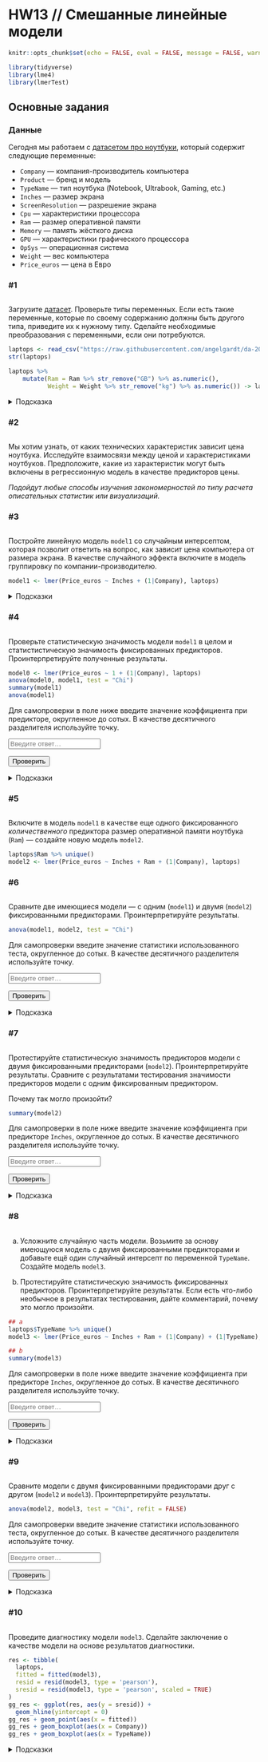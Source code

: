 # HW13 // Смешанные линейные модели {#hw13 .unnumbered}

```{=html}
<!--
REPLACE ALL hw13 TO hw<n> WITH MATCH CASE
-->
```

```r
knitr::opts_chunk$set(echo = FALSE, eval = FALSE, message = FALSE, warning = FALSE)
```

```r
library(tidyverse)
library(lme4)
library(lmerTest)
```

## Основные задания {#hw13_main}

:::{.callout-note}
### Данные

Сегодня мы работаем с [датасетом про ноутбуки](https://raw.githubusercontent.com/angelgardt/wlm2023/master/data/hw13/laptop_price.csv), который содержит следующие переменные:

* `Company` --- компания-производитель компьютера
* `Product` --- бренд и модель
* `TypeName` --- тип ноутбука (Notebook, Ultrabook, Gaming, etc.)
* `Inches` --- размер экрана
* `ScreenResolution` --- разрешение экрана
* `Cpu` --- характеристики процессора
* `Ram` --- размер оперативной памяти
* `Memory` --- память жёсткого диска
* `GPU` --- характеристики графического процессора
* `OpSys` --- операционная система
* `Weight` --- вес компьютера
* `Price_euros` --- цена в Евро

:::

### #1

<img id="hw13-1-level" class="level"/>

::: {#hw13-1-task .task}
Загрузите [датасет](https://raw.githubusercontent.com/angelgardt/wlm2023/master/data/hw13/laptop_price.csv). Проверьте типы переменных. Если есть такие переменные, которые по своему содержанию должны быть другого типа, приведите их к нужному типу. Сделайте необходимые преобразования с переменными, если они потребуются.
:::

```r
laptops <- read_csv("https://raw.githubusercontent.com/angelgardt/da-2023-ranepa/master/data/laptop_price.csv")
str(laptops)

laptops %>% 
    mutate(Ram = Ram %>% str_remove("GB") %>% as.numeric(),
           Weight = Weight %>% str_remove("kg") %>% as.numeric()) -> laptops
```

::: {#hw13-1-autocheck .autocheck hidden="true"}
::: {#hw13-1-ir .input-requirements}
Описание формата инпута.
:::

<input class="autocheck-input" type="text" id="hw13-1" placeholder="Введите ответ…">

<input class="autocheck-button" type="button" value="Проверить" onclick="check('hw13-1')">

::: {#hw13-1-fb .autocheck-feedback}
:::
:::

::: hints-wrapper
<details class="hints" id="hw13-1-hints">

<summary>Подсказка</summary>

Обратите внимание, как записаны переменные `Ram` и `Weight`. Возможно, понадобится функция `str_remove()`.

</details>
:::

### #2

<img id="hw13-2-level" class="level"/>

::: {#hw13-2-task .task}

Мы хотим узнать, от каких технических характеристик зависит цена ноутбука. Исследуйте взаимосвязи между ценой и характеристиками ноутбуков. Предположите, какие из характеристик могут быть включены в регрессионную модель в качестве предикторов цены.

_Подойдут любые способы изучения закономерностей по типу расчета описательных статистик или визуализаций._

:::

::: {#hw13-2-autocheck .autocheck hidden="true"}
::: {#hw13-2-ir .input-requirements}
Описание формата инпута.
:::

<input class="autocheck-input" type="text" id="hw13-2" placeholder="Введите ответ…">

<input class="autocheck-button" type="button" value="Проверить" onclick="check('hw13-2')">

::: {#hw13-2-fb .autocheck-feedback}
:::
:::

::: {.hints-wrapper hidden="true"}
<details class="hints" id="hw13-2-hints">

<summary>Подсказки</summary>

<details class="hint">

<summary>Как делать задание?</summary>

</details>

<details class="hint">

<summary>Что надо сделать?</summary>

</details>

<details class="hint">

<summary>Ответ неверный</summary>

</details>

</details>
:::

### #3

<img id="hw13-3-level" class="level"/>

::: {#hw13-3-task .task}
Постройте линейную модель `model1` со случайным интерсептом, которая позволит ответить на вопрос, как зависит цена компьютера от размера экрана. В качестве случайного эффекта включите в модель группировку по компании-производителю.
:::

```r
model1 <- lmer(Price_euros ~ Inches + (1|Company), laptops)
```

::: {#hw13-3-autocheck .autocheck hidden="true"}
::: {#hw13-3-ir .input-requirements}
Описание формата инпута.
:::

<input class="autocheck-input" type="text" id="hw13-3" placeholder="Введите ответ…">

<input class="autocheck-button" type="button" value="Проверить" onclick="check('hw13-3')">

::: {#hw13-3-fb .autocheck-feedback}
:::
:::

::: hints-wrapper
<details class="hints" id="hw13-3-hints">

<summary>Подсказки</summary>

* Для построения смешанной модели используйте функцию `lmer()` из пакета `lme4` или `lmerTest`.
* Фиксированные факторы вводятся в модель аналогично общим линейным моделям.
* Случайные факторы вводятся модель с помощью синтаксиса `(1 + slope|rand)`, где `1` --- указание на случайный интерсепт, `slope` --- переменная, задающая случайный угловой коэффициент, `rand` --- группирующая переменная, задающая случайный фактор.

</details>
:::

### #4

<img id="hw13-4-level" class="level"/>

::: {#hw13-4-task .task}
Проверьте статистическую значимость модели `model1` в целом и статистистическую значимость фиксированных предикторов. Проинтерпретируйте полученные результаты.
:::

```r
model0 <- lmer(Price_euros ~ 1 + (1|Company), laptops)
anova(model0, model1, test = "Chi")
summary(model1)
anova(model1)
```

::: {#hw13-4-autocheck .autocheck}
::: {#hw13-4-ir .input-requirements}
Для самопроверки в поле ниже введите значение коэффициента при предикторе, округленное до сотых. В качестве десятичного разделителя используйте точку.
:::

<input class="autocheck-input" type="text" id="hw13-4" placeholder="Введите ответ…">

<input class="autocheck-button" type="button" value="Проверить" onclick="check('hw13-4')">

::: {#hw13-4-fb .autocheck-feedback}
:::
:::

::: hints-wrapper
<details class="hints" id="hw13-4-hints">

<summary>Подсказки</summary>

* Для тестирования гипотез о статистической значимости модели в целом необходима нулевая модель, в которой предиктором является только интерсепт, с такой же структурой случайных эффектов, как и в тестируемой модели.
* Для тестирования значимости фиксированных факторов используются t-тесты Вальда или тесты отношения правдоподобий.
* Лучше проверить статистическую значимость с помощью обоих тестов, чтобы иметь возможность в случае сомнений в точности тестов сопоставить их результаты.

</details>
:::

### #5

<img id="hw13-5-level" class="level"/>

::: {#hw13-5-task .task}
Включите в модель `model1` в качестве еще одного фиксированного *количественного* предиктора размер оперативной памяти ноутбука (`Ram`) --- создайте новую модель `model2`.
:::

```r
laptops$Ram %>% unique()
model2 <- lmer(Price_euros ~ Inches + Ram + (1|Company), laptops)
```

::: {#hw13-5-autocheck .autocheck hidden="true"}
::: {#hw13-5-ir .input-requirements}
Описание формата инпута.
:::

<input class="autocheck-input" type="text" id="hw13-5" placeholder="Введите ответ…">

<input class="autocheck-button" type="button" value="Проверить" onclick="check('hw13-5')">

::: {#hw13-5-fb .autocheck-feedback}
:::
:::

::: {.hints-wrapper hidden="true"}
<details class="hints" id="hw13-5-hints">

<summary>Подсказки</summary>

<details class="hint">

<summary>Как делать задание?</summary>

</details>

<details class="hint">

<summary>Что надо сделать?</summary>

</details>

<details class="hint">

<summary>Ответ неверный</summary>

</details>

</details>
:::

### #6

<img id="hw13-6-level" class="level"/>

::: {#hw13-6-task .task}
Сравните две имеющиеся модели --- с одним (`model1`) и двумя (`model2`) фиксированными предикторами. Проинтерпретируйте результаты.
:::

```r
anova(model1, model2, test = "Chi")
```

::: {#hw13-6-autocheck .autocheck}
::: {#hw13-6-ir .input-requirements}
Для самопроверки введите значение статистики использованного теста, округленное до сотых. В качестве десятичного разделителя используйте точку.
:::

<input class="autocheck-input" type="text" id="hw13-6" placeholder="Введите ответ…">

<input class="autocheck-button" type="button" value="Проверить" onclick="check('hw13-6')">

::: {#hw13-6-fb .autocheck-feedback}
:::
:::

::: hints-wrapper
<details class="hints" id="hw13-6-hints">

<summary>Подсказка</summary>

Обратите внимание на способ подбора моделей --- так как модели различаются структурой фиксированной части, нас интересуют точные оценки их коэффициентов.

</details>
:::

### #7

<img id="hw13-7-level" class="level"/>

::: {#hw13-7-task .task}
Протестируйте статистическую значимость предикторов модели с двумя фиксированными предикторами (`model2`). Проинтерпретируйте результаты. Сравните с результатами тестирования значимости предикторов модели с одним фиксированным предиктором. 

Почему так могло произойти?
:::

```r
summary(model2)
```

::: {#hw13-7-autocheck .autocheck}
::: {#hw13-7-ir .input-requirements}
Для самопроверки в поле ниже введите значение коэффициента при предикторе `Inches`, округленное до сотых. В качестве десятичного разделителя используйте точку.
:::

<input class="autocheck-input" type="text" id="hw13-7" placeholder="Введите ответ…">

<input class="autocheck-button" type="button" value="Проверить" onclick="check('hw13-7')">

::: {#hw13-7-fb .autocheck-feedback}
:::
:::

::: hints-wrapper
<details class="hints" id="hw13-7-hints">

<summary>Подсказка</summary>

При сопоставлении результатов тестирования гипотез двух моделей обратите внимание (1) на статистическую значимость и (2) на значение коэффициентов при предикторах.

</details>
:::

### #8

<img id="hw13-8-level" class="level"/>

::: {#hw13-8-task .task}
a. Усложните случайную часть модели. Возьмите за основу имеющуюся модель с двумя фиксированными предикторами и добавьте ещё один случайный интерсепт по переменной `TypeName`. Создайте модель `model3`.

b. Протестируйте статистическую значимость фиксированных предикторов. Проинтерпретируйте результаты. Если есть что-либо необычное в результатах тестирования, дайте комментарий, почему это могло произойти.
:::

```r
## a
laptops$TypeName %>% unique()
model3 <- lmer(Price_euros ~ Inches + Ram + (1|Company) + (1|TypeName), laptops)

## b
summary(model3)
```

::: {#hw13-8-autocheck .autocheck}
::: {#hw13-8-ir .input-requirements}
Для самопроверки в поле ниже введите значение коэффициента при предикторе `Inches`, округленное до сотых. В качестве десятичного разделителя используйте точку.
:::

<input class="autocheck-input" type="text" id="hw13-8" placeholder="Введите ответ…">

<input class="autocheck-button" type="button" value="Проверить" onclick="check('hw13-8')">

::: {#hw13-8-fb .autocheck-feedback}
:::
:::

::: hints-wrapper
<details class="hints" id="hw13-8-hints">

<summary>Подсказки</summary>

* Синтаксис модели с двумя случайными интерсептами выглядит следующим образом:

```r
model <- lmer(DV ~ IV1 + IV2 + (1|rand1) + (1|rand2), data = data)
```

* При сопоставлении результатов тестирования гипотез двух моделей обратите внимание (1) на статистическую значимость и (2) на значение коэффициентов при предикторах.

</details>
:::

### #9

<img id="hw13-9-level" class="level"/>

::: {#hw13-9-task .task}
Сравните модели с двумя фиксированными предикторами друг с другом (`model2` и `model3`). Проинтерпретируйте результаты.
:::

```r
anova(model2, model3, test = "Chi", refit = FALSE)
```

::: {#hw13-9-autocheck .autocheck}
::: {#hw13-9-ir .input-requirements}
Для самопроверки введите значение статистики использованного теста, округленное до сотых. В качестве десятичного разделителя используйте точку.
:::

<input class="autocheck-input" type="text" id="hw13-9" placeholder="Введите ответ…">

<input class="autocheck-button" type="button" value="Проверить" onclick="check('hw13-9')">

::: {#hw13-9-fb .autocheck-feedback}
:::
:::

::: hints-wrapper
<details class="hints" id="hw13-9-hints">

<summary>Подсказка</summary>

Обратите внимание на способ подбора моделей --- так как у моделей одинаковая фиксированная часть, нас интересует тестирование гипотез о случайной части модели.

</details>
:::

### #10

<img id="hw13-10-level" class="level"/>

::: {#hw13-10-task .task}
Проведите диагностику модели `model3`. Сделайте заключение о качестве модели на основе результатов диагностики.
:::

```r
res <- tibble(
  laptops,
  fitted = fitted(model3),
  resid = resid(model3, type = 'pearson'),
  sresid = resid(model3, type = 'pearson', scaled = TRUE)
)
gg_res <- ggplot(res, aes(y = sresid)) +
  geom_hline(yintercept = 0)
gg_res + geom_point(aes(x = fitted))
gg_res + geom_boxplot(aes(x = Company))
gg_res + geom_boxplot(aes(x = TypeName))
```

::: {#hw13-10-autocheck .autocheck hidden="true"}
::: {#hw13-10-ir .input-requirements}
Описание формата инпута.
:::

<input class="autocheck-input" type="text" id="hw13-10" placeholder="Введите ответ…">

<input class="autocheck-button" type="button" value="Проверить" onclick="check('hw13-10')">

::: {#hw13-10-fb .autocheck-feedback}
:::
:::

::: hints-wrapper
<details class="hints" id="hw13-10-hints">

<summary>Подсказки</summary>

* Так как в модели в качестве фиксированных эффектов включены только количественные предикторы, при изучении распределения остатков достаточно посмотреть из зависимость от предсказанных значений.
* Однако в модель включены два случайных эффекта --- поэтому полезно будет рассмотреть зависимость распределения остатков от каждого из них.

</details>
:::

<!---
## Дополнительные задания {#hw13_add}

### #1

<img id="hw13-11-level" class="level"/>

::: {#hw13-11-task .task}
Текст задания.
:::

::: {#hw13-11-autocheck .autocheck}
::: {#hw13-11-ir .input-requirements}
Описание формата инпута.
:::

<input class="autocheck-input" type="text" id="hw13-11" placeholder="Введите ответ…">

<input class="autocheck-button" type="button" value="Проверить" onclick="check('hw13-11')">

::: {#hw13-11-fb .autocheck-feedback}
:::
:::

::: hints-wrapper
<details class="hints" id="hw13-11-hints">

<summary>Подсказки</summary>

<details class="hint">

<summary>Как делать задание?</summary>

</details>

<details class="hint">

<summary>Что надо сделать?</summary>

</details>

<details class="hint">

<summary>Ответ неверный</summary>

</details>

</details>
:::

### #2

<img id="hw13-12-level" class="level"/>

::: {#hw13-12-task .task}
Текст задания.
:::

::: {#hw13-12-autocheck .autocheck}
::: {#hw13-12-ir .input-requirements}
Описание формата инпута.
:::

<input class="autocheck-input" type="text" id="hw13-12" placeholder="Введите ответ…">

<input class="autocheck-button" type="button" value="Проверить" onclick="check('hw13-12')">

::: {#hw13-12-fb .autocheck-feedback}
:::
:::

::: hints-wrapper
<details class="hints" id="hw13-12-hints">

<summary>Подсказки</summary>

<details class="hint">

<summary>Как делать задание?</summary>

</details>

<details class="hint">

<summary>Что надо сделать?</summary>

</details>

<details class="hint">

<summary>Ответ неверный</summary>

</details>

</details>
:::

### #3

<img id="hw13-13-level" class="level"/>

::: {#hw13-13-task .task}
Текст задания.
:::

::: {#hw13-13-autocheck .autocheck}
::: {#hw13-13-ir .input-requirements}
Описание формата инпута.
:::

<input class="autocheck-input" type="text" id="hw13-13" placeholder="Введите ответ…">

<input class="autocheck-button" type="button" value="Проверить" onclick="check('hw13-13')">

::: {#hw13-13-fb .autocheck-feedback}
:::
:::

::: hints-wrapper
<details class="hints" id="hw13-13-hints">

<summary>Подсказки</summary>

<details class="hint">

<summary>Как делать задание?</summary>

</details>

<details class="hint">

<summary>Что надо сделать?</summary>

</details>

<details class="hint">

<summary>Ответ неверный</summary>

</details>

</details>
:::

### #4

<img id="hw13-14-level" class="level"/>

::: {#hw13-14-task .task}
Текст задания.
:::

::: {#hw13-14-autocheck .autocheck}
::: {#hw13-14-ir .input-requirements}
Описание формата инпута.
:::

<input class="autocheck-input" type="text" id="hw13-14" placeholder="Введите ответ…">

<input class="autocheck-button" type="button" value="Проверить" onclick="check('hw13-14')">

::: {#hw13-14-fb .autocheck-feedback}
:::
:::

::: hints-wrapper
<details class="hints" id="hw13-14-hints">

<summary>Подсказки</summary>

<details class="hint">

<summary>Как делать задание?</summary>

</details>

<details class="hint">

<summary>Что надо сделать?</summary>

</details>

<details class="hint">

<summary>Ответ неверный</summary>

</details>

</details>
:::

### #5

<img id="hw13-15-level" class="level"/>

::: {#hw13-15-task .task}
Текст задания.
:::

::: {#hw13-15-autocheck .autocheck}
::: {#hw13-15-ir .input-requirements}
Описание формата инпута.
:::

<input class="autocheck-input" type="text" id="hw13-15" placeholder="Введите ответ…">

<input class="autocheck-button" type="button" value="Проверить" onclick="check('hw13-15')">

::: {#hw13-15-fb .autocheck-feedback}
:::
:::

::: hints-wrapper
<details class="hints" id="hw13-15-hints">

<summary>Подсказки</summary>

<details class="hint">

<summary>Как делать задание?</summary>

</details>

<details class="hint">

<summary>Что надо сделать?</summary>

</details>

<details class="hint">

<summary>Ответ неверный</summary>

</details>

</details>
:::

--->

```{=html}
<!--- CHANGE hw13 TO hw<n> IN THE LINES BELOW--->
<script type="text/javascript" src="./js/hw13.json"></script>
<script type="text/javascript" src="./js/hw.js"></script>
```
